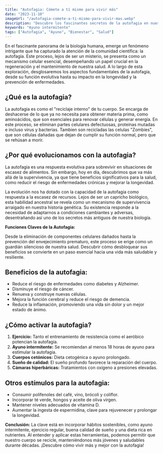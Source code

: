 ```yaml
---
title: "Autofagia: Cómete a tí mismo para vivir más"
date: "2023-11-10"
imageUrl: "/autofagia-comete-a-ti-mismo-para-vivir-mas.webp"
description: "Descubre los fascinantes secretos de la autofagia en nuestro último post: Cómete a ti mismo para vivir más. Exploramos cómo este proceso celular puede mejorar tu salud y longevidad. ¡No te pierdas esta reveladora lectura sobre automejora y bienestar!"
keywords: "Ayuno intermitente"
tags: ["Autofagia", "Ayuno", "Bienestar", "Salud"]
---
```


<CustomImage
  src="https://raw.githubusercontent.com/sebiten/posts/main/images/autofagia-comete-a-ti-mismo-para-vivir-mas.webp"
  alt="Autofagia: Cómete a tí mismo para vivir más"
/>

En el fascinante panorama de la biología humana, emerge un fenómeno intrigante que ha capturado la atención de la comunidad científica: la autofagia. Este proceso, lejos de ser un misterio, se presenta como un mecanismo celular esencial, desempeñando un papel crucial en la regeneración y el mantenimiento de nuestra salud. A lo largo de esta exploración, desglosaremos los aspectos fundamentales de la autofagia, desde su función evolutiva hasta su impacto en la longevidad y la prevención de enfermedades.

## **¿Qué es la autofagia?**

La autofagia es como el "reciclaje interno" de tu cuerpo. Se encarga de deshacerse de lo que ya no necesita para obtener materia prima, como aminoácidos, que son esenciales para renovar células y generar energía. En este proceso, se eliminan partes celulares defectuosas, proteínas mutadas e incluso virus y bacterias. Tambien son recicladas las celulas "Zombies", que son células dañadas que dejan de cumplir su función normal, pero que se rehúsan a morir.

<GoogleAdUnit>
  <ins
    className="adsbygoogle"
    style={{ display: "block", width: "100%" }}
    data-ad-client="ca-pub-6692046911486022"
    data-ad-slot="4209941810"
    data-ad-format="auto"
    data-full-width-responsive="true"
  ></ins>
</GoogleAdUnit>

## **¿Por qué evolucionamos con la autofagia?**

La autofagia es una respuesta evolutiva para sobrevivir en situaciones de escasez de alimentos. Sin embargo, hoy en día, descubrimos que va más allá de la supervivencia, ya que tiene beneficios significativos para la salud, como reducir el riesgo de enfermedades crónicas y mejorar la longevidad.

La evolución nos ha dotado con la capacidad de la autofagia como respuesta a la escasez de recursos. Lejos de ser un capricho biológico, esta habilidad ancestral se revela como un mecanismo de supervivencia arraigado en nuestra historia genética. Su existencia responde a la necesidad de adaptarnos a condiciones cambiantes y adversas, desentrañando así uno de los secretos más antiguos de nuestra biología.

**Funciones Claves de la Autofagia:**

Desde la eliminación de componentes celulares dañados hasta la prevención del envejecimiento prematuro, este proceso se erige como un guardián silencioso de nuestra salud. Descubrir cómo desbloquear sus beneficios se convierte en un paso esencial hacia una vida más saludable y resiliente.

## **Beneficios de la autofagia:**

- Reduce el riesgo de enfermedades como diabetes y Alzheimer.
- Disminuye el riesgo de cáncer.
- Renueva y construye nuevas células.
- Mejora la función cerebral y reduce el riesgo de demencia.
- Reduce la inflamación, promoviendo una vida sin dolor y un mejor estado de ánimo.

## **¿Cómo activar la autofagia?**

1. **Ejercicio:** Tanto el entrenamiento de resistencia como el aeróbico potencian la autofagia.
2. **Ayuno intermitente:** Se recomiendan al menos 18 horas de ayuno para estimular la autofagia.
3. **Cuerpos cetónicos:** Dieta cetogénica o ayuno prolongado.
4. **Sueño de calidad:** El sueño profundo favorece la reparación del cuerpo.
5. **Cámaras hiperbáricas:** Tratamientos con oxígeno a presiones elevadas.

## **Otros estímulos para la autofagia:**

- Consumir polifenoles del café, vino, brócoli y coliflor.
- Incorporar té verde, hongos y aceite de oliva virgen.
- Mantener niveles adecuados de vitamina D.
- Aumentar la ingesta de espermidina, clave para rejuvenecer y prolongar la longevidad.

**Conclusión:**
La clave está en incorporar hábitos sostenibles, como ayuno intermitente, ejercicio regular, buena calidad de sueño y una dieta rica en nutrientes. Al entender y aplicar estas herramientas, podemos permitir que nuestro cuerpo se recicle, manteniéndonos más jóvenes y saludables durante décadas. ¡Descubre cómo vivir más y mejor con la autofagia!

<RandomLinks/>
